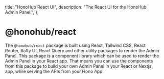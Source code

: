   title: "HonoHub React UI",
  description: "The React UI for the HonoHub Admin Panel.",
};

# @honohub/react

The `@honohub/react` package is built using React, Tailwind CSS, React Router, Rafty UI, React Query and other utility packages to render the Admin Panel. This package is a component library which can be used to render the Admin Panel in your React app. That means you can use the components from this package to build your own Admin Panel in your React or Nextjs app, while serving the APIs from your Hono App.